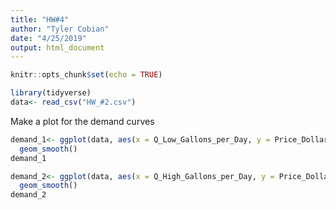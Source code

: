 ```yaml
---
title: "HW#4"
author: "Tyler Cobian"
date: "4/25/2019"
output: html_document
---
```


```r
knitr::opts_chunk$set(echo = TRUE)
```

```r
library(tidyverse)
data<- read_csv("HW_#2.csv")

```

Make a plot for the demand curves

```r
demand_1<- ggplot(data, aes(x = Q_Low_Gallons_per_Day, y = Price_Dollars))+
  geom_smooth()
demand_1

demand_2<- ggplot(data, aes(x = Q_High_Gallons_per_Day, y = Price_Dollars))+
  geom_smooth()
demand_2

```



















